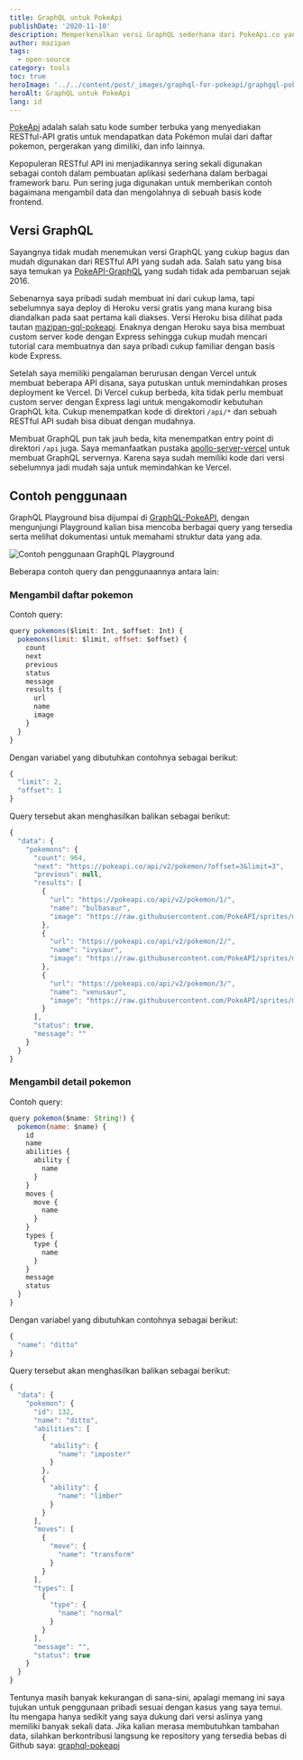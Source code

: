 ```yaml
---
title: GraphQL untuk PokeApi
publishDate: '2020-11-10'
description: Memperkenalkan versi GraphQL sederhana dari PokeApi.co yang di deploy ke Vercel
author: mazipan
tags:
  - open-source
category: tools
toc: true
heroImage: '../../content/post/_images/graphql-for-pokeapi/graphgql-pokeapi.png'
heroAlt: GraphQL untuk PokeApi
lang: id
---
```


[PokeApi](https://github.com/PokeAPI/pokeapi) adalah salah satu kode sumber terbuka yang menyediakan RESTful-API gratis untuk mendapatkan data Pokémon mulai dari daftar pokemon, pergerakan yang dimiliki, dan info lainnya.

Kepopuleran RESTful API ini menjadikannya sering sekali digunakan sebagai contoh dalam pembuatan aplikasi sederhana dalam berbagai framework baru. Pun sering juga digunakan untuk memberikan contoh bagaimana mengambil data dan mengolahnya di sebuah basis kode frontend.

## Versi GraphQL

Sayangnya tidak mudah menemukan versi GraphQL yang cukup bagus dan mudah digunakan dari RESTful API yang sudah ada.
Salah satu yang bisa saya temukan ya [PokeAPI-GraphQL](https://github.com/patrickshaughnessy/PokeAPI-GraphQL) yang sudah tidak ada pembaruan sejak 2016.

Sebenarnya saya pribadi sudah membuat ini dari cukup lama, tapi sebelumnya saya deploy di Heroku versi gratis yang mana kurang bisa diandalkan pada saat pertama kali diakses.
Versi Heroku bisa dilihat pada tautan [mazipan-gql-pokeapi](https://mazipan-gql-pokeapi.herokuapp.com/graphql).
Enaknya dengan Heroku saya bisa membuat custom server kode dengan Express sehingga cukup mudah mencari tutorial cara membuatnya dan saya pribadi cukup familiar dengan basis kode Express.

Setelah saya memiliki pengalaman berurusan dengan Vercel untuk membuat beberapa API disana, saya putuskan untuk memindahkan proses deployment ke Vercel.
Di Vercel cukup berbeda, kita tidak perlu membuat custom server dengan Express lagi untuk mengakomodir kebutuhan GraphQL kita.
Cukup menempatkan kode di direktori `/api/*` dan sebuah RESTful API sudah bisa dibuat dengan mudahnya.

Membuat GraphQL pun tak jauh beda, kita menempatkan entry point di direktori `/api` juga.
Saya memanfaatkan pustaka [apollo-server-vercel](https://github.com/Saeris/apollo-server-vercel) untuk membuat GraphQL servernya.
Karena saya sudah memiliki kode dari versi sebelumnya jadi mudah saja untuk memindahkan ke Vercel.

## Contoh penggunaan

GraphQL Playground bisa dijumpai di [GraphQL-PokeAPI](https://graphql-pokeapi.vercel.app/api/graphql), dengan mengunjungi Playground kalian bisa mencoba berbagai query yang tersedia serta melihat dokumentasi untuk memahami struktur data yang ada.

![Contoh penggunaan GraphQL Playground](/thumbnail/graphql-for-pokeapi/query-graphql-pokeapi.png)

Beberapa contoh query dan penggunaannya antara lain:

### Mengambil daftar pokemon

Contoh query:

```js
query pokemons($limit: Int, $offset: Int) {
  pokemons(limit: $limit, offset: $offset) {
    count
    next
    previous
    status
    message
    results {
      url
      name
      image
    }
  }
}
```

Dengan variabel yang dibutuhkan contohnya sebagai berikut:

```js
{
  "limit": 2,
  "offset": 1
}
```

Query tersebut akan menghasilkan balikan sebagai berikut:

```js
{
  "data": {
    "pokemons": {
      "count": 964,
      "next": "https://pokeapi.co/api/v2/pokemon/?offset=3&limit=3",
      "previous": null,
      "results": [
        {
          "url": "https://pokeapi.co/api/v2/pokemon/1/",
          "name": "bulbasaur",
          "image": "https://raw.githubusercontent.com/PokeAPI/sprites/master/sprites/pokemon/1.png"
        },
        {
          "url": "https://pokeapi.co/api/v2/pokemon/2/",
          "name": "ivysaur",
          "image": "https://raw.githubusercontent.com/PokeAPI/sprites/master/sprites/pokemon/2.png"
        },
        {
          "url": "https://pokeapi.co/api/v2/pokemon/3/",
          "name": "venusaur",
          "image": "https://raw.githubusercontent.com/PokeAPI/sprites/master/sprites/pokemon/3.png"
        }
      ],
      "status": true,
      "message": ""
    }
  }
}
```

### Mengambil detail pokemon

Contoh query:

```js
query pokemon($name: String!) {
  pokemon(name: $name) {
    id
    name
    abilities {
      ability {
        name
      }
    }
    moves {
      move {
        name
      }
    }
    types {
      type {
        name
      }
    }
    message
    status
  }
}
```

Dengan variabel yang dibutuhkan contohnya sebagai berikut:

```js
{
  "name": "ditto"
}
```

Query tersebut akan menghasilkan balikan sebagai berikut:

```js
{
  "data": {
    "pokemon": {
      "id": 132,
      "name": "ditto",
      "abilities": [
        {
          "ability": {
            "name": "imposter"
          }
        },
        {
          "ability": {
            "name": "limber"
          }
        }
      ],
      "moves": [
        {
          "move": {
            "name": "transform"
          }
        }
      ],
      "types": [
        {
          "type": {
            "name": "normal"
          }
        }
      ],
      "message": "",
      "status": true
    }
  }
}
```

Tentunya masih banyak kekurangan di sana-sini, apalagi memang ini saya tujukan untuk penggunaan pribadi sesuai dengan kasus yang saya temui.
Itu mengapa hanya sedikit yang saya dukung dari versi aslinya yang memiliki banyak sekali data.
Jika kalian merasa membutuhkan tambahan data, silahkan berkontribusi langsung ke repository yang tersedia bebas di Github saya: [graphql-pokeapi](https://github.com/mazipan/graphql-pokeapi)
